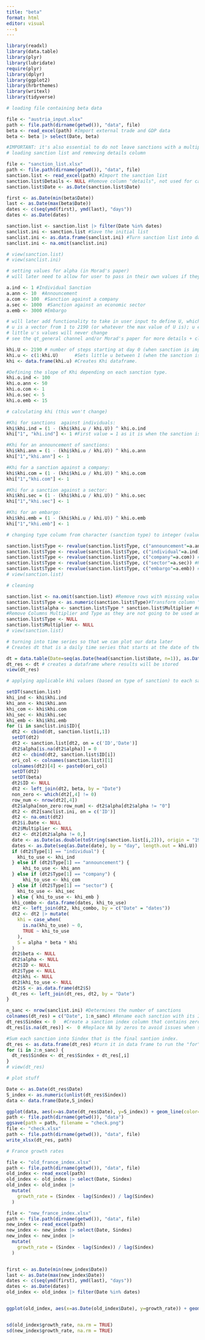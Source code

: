 ```yaml
---
title: "beta"
format: html
editor: visual
---s
---
```


```r

library(readxl)
library(data.table)
library(plyr)
library(lubridate)
require(plyr)
library(dplyr)
library(ggplot2)
library(hrbrthemes)
library(writexl)
library(tidyverse)
```

```r
# loading file containing beta data

file <- "austria_input.xlsx"
path <- file.path(dirname(getwd()), "data", file)
beta <- read_excel(path) #Import external trade and GDP data
beta <- beta |> select(Date, beta)
```

```r
#IMPORTANT: it's also essential to do not leave sanctions with a multiplier equal to 0. If it is so, just erase the line.
# loading sanction list and removing details column

file <- "sanction_list.xlsx"
path <- file.path(dirname(getwd()), "data", file)
sanction.list <- read_excel(path) #Import the sanction list
sanction.list$Details <- NULL #Remove column "details", not used for calculations
sanction.list$Date <- as.Date(sanction.list$Date)

first <- as.Date(min(beta$Date))
last <- as.Date(max(beta$Date))
dates <- c(seq(ymd(first), ymd(last), "days"))
dates <- as.Date(dates)

sanction.list <- sanction.list |> filter(Date %in% dates)
sanclist.ini <- sanction.list #Save the initial list
sanclist.ini <- as.data.frame(sanclist.ini) #Turn sanction list into dataframe
sanclist.ini <- na.omit(sanclist.ini)

# view(sanction.list)
# view(sanclist.ini)
```

```r
# setting values for alpha (in Morad's paper)
# will later need to allow for user to pass in their own values if they wish

a.ind <- 1 #Individual Sanction
a.ann <- 10  #Announcement
a.com <- 100  #Sanction against a company
a.sec <- 1000  #Sanction against an economic sector
a.emb <- 3000 #Embargo
```

```r
# will later add functionality to take in user input to define U, which represents the day at which the sanction loses all effectiveness (here, with a value of 2190, any sanction is assumed to lose effectiveness after 6 years)
# u is a vector from 1 to 2190 (or whatever the max value of U is); u enables us to plot the resulting data we get from this code as a time series
# little u's values will never change
# see the qt_general channel and/or Morad's paper for more details + clarification

khi.U <- 2190 # number of steps starting at day 0 (when sanction is implemented) and ends at day/step 2190             
khi.u <- c(1:khi.U)      #Sets little u between 1 (when the sanction is implemented) to 2190 (when the sanction stops)
khi <- data.frame(khi.u) #Creates Khi dataframe.

#Defining the slope of Khi depending on each sanction type.
khi.o.ind <- 100
khi.o.ann <- 50
khi.o.com <- 1
khi.o.sec <- 5
khi.o.emb <- 15
```

```r
# calculating khi (this won't change)

#Khi for sanctions  against individuals:
khi$khi.ind = (1 - (khi$khi.u / khi.U)) ^ khi.o.ind
khi["1", "khi.ind"] <- 1 #First value = 1 as it is when the sanction is implemented.

#Khi for an announcement of sanctions:
khi$khi.ann = (1 - (khi$khi.u / khi.U)) ^ khi.o.ann
khi["1","khi.ann"] <- 1

#Khi for a sanction against a company:
khi$khi.com = (1 - (khi$khi.u / khi.U)) ^ khi.o.com
khi["1","khi.com"] <- 1

#Khi for a sanction against a sector:
khi$khi.sec = (1 - (khi$khi.u / khi.U)) ^ khi.o.sec
khi["1","khi.sec"] <- 1

#Khi for an embargo:
khi$khi.emb = (1 - (khi$khi.u / khi.U)) ^ khi.o.emb
khi["1","khi.emb"] <- 1
```

```r
# changing type column from character (sanction type) to integer (value of alpha)

sanction.list$Type <- revalue(sanction.list$Type, c("announcement"=a.ann)) #Replace sanctions announcements by its Alpha value
sanction.list$Type <- revalue(sanction.list$Type, c("individual"=a.ind)) #Replace sanctions against individual by its Alpha value
sanction.list$Type <- revalue(sanction.list$Type, c("company"=a.com)) #Replace sanctions against companies by its Alpha value
sanction.list$Type <- revalue(sanction.list$Type, c("sector"=a.sec)) #Replace sanctions against sectors by its Alpha value
sanction.list$Type <- revalue(sanction.list$Type, c("embargo"=a.emb)) #Replace embargo by its Alpha value
# view(sanction.list)
```

```r
# cleaning

sanction.list <- na.omit(sanction.list) #Remove rows with missing values
sanction.list$Type <- as.numeric(sanction.list$Type)#Transform column "Type" in numeric values
sanction.list$alpha <- sanction.list$Type * sanction.list$Multiplier #Create the Alpha for each sanction
#Remove Columns Multiplier and Type as they are not going to be used anymore:
sanction.list$Type <- NULL
sanction.list$Multiplier <- NULL
# view(sanction.list)
```

```r
# turning into time series so that we can plot our data later
# Creates dt that is a daily time series that starts at the date of the first sanction of the list, and ends at the last date available in Beta. Because if Beta is equal to zero, the index is equal to zero.

dt = data.table(Date=seq(as.Date(head(sanction.list$Date, n=1)), as.Date(tail(beta$Date, n=1)), by="day"))
dt_res <- dt # creates a dataframe where results will be stored
view(dt_res)
```

```r
# applying applicable khi values (based on type of sanction) to each sanction

setDT(sanction.list)
khi_ind <- khi$khi.ind
khi_ann <- khi$khi.ann
khi_com <- khi$khi.com
khi_sec <- khi$khi.sec
khi_emb <- khi$khi.emb
for (i in sanclist.ini$ID){
  dt2 <- cbind(dt, sanction.list[i,1])
  setDT(dt2)
  dt2 <- sanction.list[dt2, on = c('ID','Date')]
  dt2$alpha[is.na(dt2$alpha)] = 0
  dt2 <- cbind(dt2, sanction.list$ID[i])
  ori_col <- colnames(sanction.list)[1]
  colnames(dt2)[4] <- paste0(ori_col)
  setDT(dt2)
  setDT(beta)
  dt2$ID <- NULL
  dt2 <- left_join(dt2, beta, by = "Date")
  non_zero <- which(dt2[,4] != 0)
  row_num <- nrow(dt2[,4])
  dt2$alpha[non_zero:row_num] <- dt2$alpha[dt2$alpha != "0"]
  dt2 <- dt2[sanclist.ini, on = c('ID')]
  dt2 <- na.omit(dt2)
  dt2$i.Date <- NULL
  dt2$Multiplier <- NULL
  dt2 <- dt2[dt2$alpha != 0,]
  date <- as.Date(as.double(toString(sanction.list[i,2])), origin = "1970-01-01")
  dates <- as.Date(seq(as.Date(date), by = "day", length.out = khi.U))
  if (dt2$Type[1] == "individual") { 
    khi_to_use <- khi_ind 
  } else if (dt2$Type[1] == "announcement") { 
      khi_to_use <- khi_ann 
  } else if (dt2$Type[1] == "company") { 
      khi_to_use <- khi_com 
  } else if (dt2$Type[1] == "sector") { 
    khi_to_use <- khi_sec 
  } else { khi_to_use <- khi_emb }
  khi_combo <- data.frame(dates, khi_to_use)
  dt2 <- left_join(dt2, khi_combo, by = c("Date" = "dates"))
  dt2 <- dt2 |> mutate(
    khi = case_when(
      is.na(khi_to_use) ~ 0,
      TRUE ~ khi_to_use
    ),
    S = alpha * beta * khi
  )
  dt2$beta <- NULL
  dt2$alpha <- NULL
  dt2$ID <- NULL
  dt2$Type <- NULL
  dt2$khi <- NULL
  dt2$khi_to_use <- NULL
  dt2$S <- as.data.frame(dt2$S)
  dt_res <- left_join(dt_res, dt2, by = "Date")
}
```

```r

n_sanc <- nrow(sanclist.ini) #Determines the number of sanctions
colnames(dt_res) = c("Date", 1:n_sanc) #Rename each sanction with its ID number.
dt_res$Sindex <- 0   #Create a sanction index column that contains zeros
dt_res[is.na(dt_res)] <-  0 #Replace NA by zeros to avoid issues when summing all sanctions with each other

#Sum each sanction into Sindex that is the final santion index.
dt_res <- as.data.frame(dt_res) #turn it in data frame to run the "for" that follows.
for (i in 2:n_sanc) {
  dt_res$Sindex <- dt_res$Sindex + dt_res[,i]
}
# view(dt_res)
```

```r
# plot stuff

Date <- as.Date(dt_res$Date)
S_index <- as.numeric(unlist(dt_res$Sindex))
data <- data.frame(Date,S_index)

ggplot(data, aes(x=as.Date(dt_res$Date), y=S_index)) + geom_line(color="steelblue") + ylab("Value of the Sanction Index") + xlab("Date") + scale_x_date(date_breaks = "2 month", date_labels = "%m-%Y", limits = as.Date(c("2014-01-01", "2019-01-01"))) + theme_bw() + theme(axis.text.x=element_text(angle=60, hjust=1))
path <- file.path(dirname(getwd()), "data")
ggsave(path = path, filename = "check.png")
file <- "check.xlsx"
path <- file.path(dirname(getwd()), "data", file)
write_xlsx(dt_res, path)
```

```r
# France growth rates

file <- "old_france_index.xlsx"
path <- file.path(dirname(getwd()), "data", file)
old_index <- read_excel(path) 
old_index <- old_index |> select(Date, Sindex)
old_index <- old_index |>
  mutate(
    growth_rate = (Sindex - lag(Sindex)) / lag(Sindex)
  )

file <- "new_france_index.xlsx"
path <- file.path(dirname(getwd()), "data", file)
new_index <- read_excel(path)
new_index <- new_index |> select(Date, Sindex)
new_index <- new_index |>
  mutate(
    growth_rate = (Sindex - lag(Sindex)) / lag(Sindex)
  )


first <- as.Date(min(new_index$Date))
last <- as.Date(max(new_index$Date))
dates <- c(seq(ymd(first), ymd(last), "days"))
dates <- as.Date(dates)
old_index <- old_index |> filter(Date %in% dates)


ggplot(old_index, aes(x=as.Date(old_index$Date), y=growth_rate)) + geom_line(aes(color="Old Index Growth Rate")) + geom_line(data=new_index, aes(color="New Index Growth Rate")) + ylab("Value of the Sanction Index Growth Rate") + xlab("Date") + scale_x_date(date_breaks = "2 month", date_labels = "%m-%Y", limits = as.Date(c("2014-01-01", "2019-01-01"))) + theme_bw() + theme(axis.text.x=element_text(angle=60, hjust=1))


sd(old_index$growth_rate, na.rm = TRUE)
sd(new_index$growth_rate, na.rm = TRUE)
  

```
